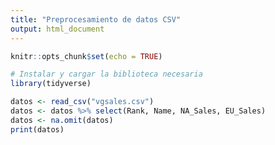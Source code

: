 ```yaml
---
title: "Preprocesamiento de datos CSV"
output: html_document
---
```


```r
knitr::opts_chunk$set(echo = TRUE)
```

```r
# Instalar y cargar la biblioteca necesaria
library(tidyverse)
```
  
```r
datos <- read_csv("vgsales.csv")
datos <- datos %>% select(Rank, Name, NA_Sales, EU_Sales)
datos <- na.omit(datos)
print(datos)
```




